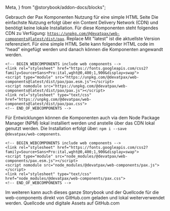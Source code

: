   Meta,
} from "@storybook/addon-docs/blocks";

<Meta title="Usage" />

<pax-title>Gebrauch der Pax Komponenten</pax-title>
<pax-headline level="3">Nutzung für eine simple HTML Seite</pax-headline>
Die einfachste Nutzung erfolgt über ein Content Delivery Network (CDN) und benötigt keine lokale Installation.
Für diese Komponenten steht folgendes CDN zu Verfügung: <code>https://unpkg.com/@devatpax/web-components@latest/dist/pax</code>. Replace
Mit "latest" ist die aktuellste Version referenziert. Für eine simple HTML Seite kann folgender HTML code im "head" eingefügt werden
und danach können die Komponenten angewandt werden.

```
<!-- BEGIN_WEBCOMPONENTS include web components -->
<link rel="stylesheet" href="https://fonts.googleapis.com/css2?family=Source+Sans+Pro:ital,wght@0,400;1,900&display=swap">
<script type="module" src="https://unpkg.com/@devatpax/web-components@latest/dist/pax/pax.esm.js"></script>
<script nomodule src="https://unpkg.com/@devatpax/web-components@latest/dist/pax/pax.js"></script>
<link rel="stylesheet" type="text/css" href="https://unpkg.com/@devatpax/web-components@latest/dist/pax/pax.css">
<!-- END_OF_WEBCOMPONENTS -->
```

Für Entwicklungen können die Komponenten auch via dem Node Package Manager (NPM) lokal installiert werden und anstelle
über das CDN lokal genutzt werden. Die Installation erfolgt über: <code>npm i --save @devatpax/web-components</code>.

```
<!-- BEGIN_WEBCOMPONENTS include web components -->
<link rel="stylesheet" href="https://fonts.googleapis.com/css2?family=Source+Sans+Pro:ital,wght@0,400;1,900&display=swap">
<script type="module" src="node_modules/@devatpax/web-components/pax.esm.js"></script>
<script nomodule src="node_modules/@devatpax/web-components/pax.js"></script>
<link rel="stylesheet" type="text/css" href="node_modules/@devatpax/web-components/pax.css">
<!-- END_OF_WEBCOMPONENTS -->
```

Im weiteren kann auch dieses ganze Storybook und der Quellcode für die web-components direkt von GitHub.com geladen
und lokal weiterverwendet werden.
<pax-link emphasized href="https://github.com/PaxSchweiz/styleguide">Quellcode und digitale Assets auf GitHub.com</pax-link>

